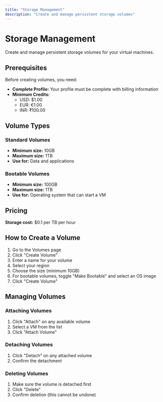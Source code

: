 ```yaml
---
title: "Storage Management"
description: "Create and manage persistent storage volumes"
---
```


# Storage Management

Create and manage persistent storage volumes for your virtual machines.

## Prerequisites

Before creating volumes, you need:

- **Complete Profile:** Your profile must be complete with billing information
- **Minimum Credits:** 
  - USD: $1.00
  - EUR: €1.00
  - INR: ₹100.00

## Volume Types

### Standard Volumes
- **Minimum size:** 10GB
- **Maximum size:** 1TB
- **Use for:** Data and applications

### Bootable Volumes  
- **Minimum size:** 100GB
- **Maximum size:** 1TB
- **Use for:** Operating system that can start a VM

## Pricing

**Storage cost:** $0.1 per TB per hour

## How to Create a Volume

1. Go to the Volumes page
2. Click "Create Volume"
3. Enter a name for your volume
4. Select your region
5. Choose the size (minimum 10GB)
6. For bootable volumes, toggle "Make Bootable" and select an OS image
7. Click "Create Volume"

## Managing Volumes

### Attaching Volumes
1. Click "Attach" on any available volume
2. Select a VM from the list
3. Click "Attach Volume"

### Detaching Volumes
1. Click "Detach" on any attached volume
2. Confirm the detachment

### Deleting Volumes
1. Make sure the volume is detached first
2. Click "Delete"
3. Confirm deletion (this cannot be undone)
